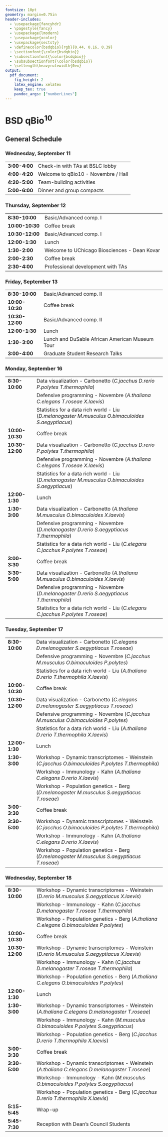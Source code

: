 ```yaml
---
fontsize: 10pt
geometry: margin=0.75in
header-includes:
  - \usepackage{fancyhdr}
  - \pagestyle{fancy}
  - \usepackage{lmodern}
  - \usepackage{xcolor}
  - \usepackage{sectsty}
  - \definecolor{bsdqbio}{rgb}{0.44, 0.16, 0.39}
  - \sectionfont{\color{bsdqbio}}
  - \subsectionfont{\color{bsdqbio}}
  - \subsubsectionfont{\color{bsdqbio}}
  - \setlength\heavyrulewidth{0ex}
output:
  pdf_document:
    fig_height: 2
    latex_engine: xelatex
    keep_tex: true
    pandoc_args: ["numberLines"]
---
```

# BSD qBio$^{10}$ 

## General Schedule
### Wednesday, September 11 

------------------    -------------------------------------------------
**3:00-4:00**         Check-in with TAs at BSLC lobby                  
**4:00-4:20**         Welcome to qBio10 - Novembre / Hall              
**4:20-5:00**         Team-building activities                         
**5:00-6:00**         Dinner and group compacts                        
------------------    -------------------------------------------------

### Thursday, September 12 

------------------    -------------------------------------------------
**8:30-10:00**        Basic/Advanced comp. I                           
**10:00-10:30**       Coffee break                                     
**10:30-12:00**       Basic/Advanced comp. I                           
**12:00-1:30**        Lunch                                            
**1:30-2:00**         Welcome to UChicago Biosciences - Dean Kovar     
**2:00-2:30**         Coffee break                                     
**2:30-4:00**         Professional development with TAs                
------------------    -------------------------------------------------

### Friday, September 13 

------------------    -------------------------------------------------
**8:30-10:00**        Basic/Advanced comp. II                          
**10:00-10:30**       Coffee break                                     
**10:30-12:00**       Basic/Advanced comp. II                          
**12:00-1:30**        Lunch                                            
**1:30-3:00**          Lunch and DuSable African American Museum Tour  
**3:00-4:00**         Graduate Student Research Talks                  
------------------    -------------------------------------------------

### Monday, September 16 

------------------    -------------------------------------------------
**8:30-10:00**        Data visualization - Carbonetto                   (*C.jacchus D.rerio P.polytes T.thermophila*)
                      Defensive programming - Novembre                  (*A.thaliana C.elegans T.roseae X.laevis*)
                      Statistics for a data rich world - Liu            (*D.melanogaster M.musculus O.bimaculoides S.aegyptiacus*)
**10:00-10:30**       Coffee break                                     
**10:30-12:00**       Data visualization - Carbonetto                   (*C.jacchus D.rerio P.polytes T.thermophila*)
                      Defensive programming - Novembre                  (*A.thaliana C.elegans T.roseae X.laevis*)
                      Statistics for a data rich world - Liu            (*D.melanogaster M.musculus O.bimaculoides S.aegyptiacus*)
**12:00-1:30**        Lunch                                            
**1:30-3:00**         Data visualization - Carbonetto                   (*A.thaliana M.musculus O.bimaculoides X.laevis*)
                      Defensive programming - Novembre                  (*D.melanogaster D.rerio S.aegyptiacus T.thermophila*)
                      Statistics for a data rich world - Liu            (*C.elegans C.jacchus P.polytes T.roseae*)
**3:00-3:30**         Coffee break                                     
**3:30-5:00**         Data visualization - Carbonetto                   (*A.thaliana M.musculus O.bimaculoides X.laevis*)
                      Defensive programming - Novembre                  (*D.melanogaster D.rerio S.aegyptiacus T.thermophila*)
                      Statistics for a data rich world - Liu            (*C.elegans C.jacchus P.polytes T.roseae*)
------------------    -------------------------------------------------

### Tuesday, September 17 

------------------    -------------------------------------------------
**8:30-10:00**        Data visualization - Carbonetto                   (*C.elegans D.melanogaster S.aegyptiacus T.roseae*)
                      Defensive programming - Novembre                  (*C.jacchus M.musculus O.bimaculoides P.polytes*)
                      Statistics for a data rich world - Liu            (*A.thaliana D.rerio T.thermophila X.laevis*)
**10:00-10:30**       Coffee break                                     
**10:30-12:00**       Data visualization - Carbonetto                   (*C.elegans D.melanogaster S.aegyptiacus T.roseae*)
                      Defensive programming - Novembre                  (*C.jacchus M.musculus O.bimaculoides P.polytes*)
                      Statistics for a data rich world - Liu            (*A.thaliana D.rerio T.thermophila X.laevis*)
**12:00-1:30**        Lunch                                            
**1:30-3:00**         Workshop - Dynamic transcriptomes - Weinstein     (*C.jacchus O.bimaculoides P.polytes T.thermophila*)
                      Workshop - Immunology - Kahn                      (*A.thaliana C.elegans D.rerio X.laevis*)
                      Workshop - Population genetics - Berg             (*D.melanogaster M.musculus S.aegyptiacus T.roseae*)
**3:00-3:30**         Coffee break                                     
**3:30-5:00**         Workshop - Dynamic transcriptomes - Weinstein     (*C.jacchus O.bimaculoides P.polytes T.thermophila*)
                      Workshop - Immunology - Kahn                      (*A.thaliana C.elegans D.rerio X.laevis*)
                      Workshop - Population genetics - Berg             (*D.melanogaster M.musculus S.aegyptiacus T.roseae*)
------------------    -------------------------------------------------

### Wednesday, September 18 

------------------    -------------------------------------------------
**8:30-10:00**        Workshop - Dynamic transcriptomes - Weinstein     (*D.rerio M.musculus S.aegyptiacus X.laevis*)
                      Workshop - Immunology - Kahn                      (*C.jacchus D.melanogaster T.roseae T.thermophila*)
                      Workshop - Population genetics - Berg             (*A.thaliana C.elegans O.bimaculoides P.polytes*)
**10:00-10:30**       Coffee break                                     
**10:30-12:00**       Workshop - Dynamic transcriptomes - Weinstein     (*D.rerio M.musculus S.aegyptiacus X.laevis*)
                      Workshop - Immunology - Kahn                      (*C.jacchus D.melanogaster T.roseae T.thermophila*)
                      Workshop - Population genetics - Berg             (*A.thaliana C.elegans O.bimaculoides P.polytes*)
**12:00-1:30**        Lunch                                            
**1:30-3:00**         Workshop - Dynamic transcriptomes - Weinstein     (*A.thaliana C.elegans D.melanogaster T.roseae*)
                      Workshop - Immunology - Kahn                      (*M.musculus O.bimaculoides P.polytes S.aegyptiacus*)
                      Workshop - Population genetics - Berg             (*C.jacchus D.rerio T.thermophila X.laevis*)
**3:00-3:30**         Coffee break                                     
**3:30-5:00**         Workshop - Dynamic transcriptomes - Weinstein     (*A.thaliana C.elegans D.melanogaster T.roseae*)
                      Workshop - Immunology - Kahn                      (*M.musculus O.bimaculoides P.polytes S.aegyptiacus*)
                      Workshop - Population genetics - Berg             (*C.jacchus D.rerio T.thermophila X.laevis*)
**5:15-5:45**         Wrap-up                                          
**5:45-7:30**         Reception with Dean's Council Students           
------------------    -------------------------------------------------


